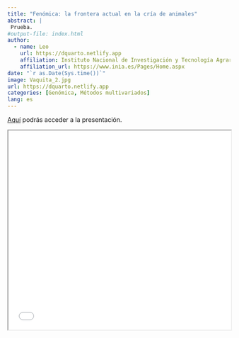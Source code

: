```yaml
---
title: "Fenómica: la frontera actual en la cría de animales"
abstract: |
 Prueba.  
#output-file: index.html
author:
  - name: Leo
    url: https://dquarto.netlify.app
    affiliation: Instituto Nacional de Investigación y Tecnología Agraria y Alimentaria (INIA-CSIC)
    affiliation_url: https://www.inia.es/Pages/Home.aspx
date: "`r as.Date(Sys.time())`"
image: Vaquita_2.jpg
url: https://dquarto.netlify.app
categories: [Genómica, Métodos multivariados]
lang: es
---
```


[Aquí](https://dquarto.netlify.app) podrás acceder a la presentación.

<iframe src="`r rmarkdown::metadata$url`" width="100%" height="450px"></iframe>
